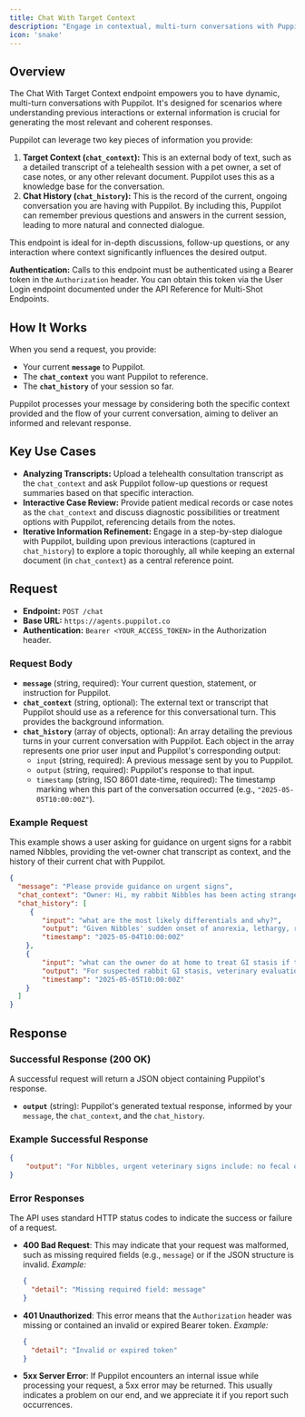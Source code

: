 ```yaml
---
title: Chat With Target Context
description: "Engage in contextual, multi-turn conversations with Puppilot, leveraging existing chat transcripts and conversation history."
icon: 'snake'
---
```


## Overview

The Chat With Target Context endpoint empowers you to have dynamic, multi-turn conversations with Puppilot. It's designed for scenarios where understanding previous interactions or external information is crucial for generating the most relevant and coherent responses.

Puppilot can leverage two key pieces of information you provide:

1.  **Target Context (`chat_context`):** This is an external body of text, such as a detailed transcript of a telehealth session with a pet owner, a set of case notes, or any other relevant document. Puppilot uses this as a knowledge base for the conversation.
2.  **Chat History (`chat_history`):** This is the record of the current, ongoing conversation you are having with Puppilot. By including this, Puppilot can remember previous questions and answers in the current session, leading to more natural and connected dialogue.

This endpoint is ideal for in-depth discussions, follow-up questions, or any interaction where context significantly influences the desired output. 

**Authentication:** Calls to this endpoint must be authenticated using a Bearer token in the `Authorization` header. You can obtain this token via the User Login endpoint documented under the API Reference for Multi-Shot Endpoints.

## How It Works

When you send a request, you provide:
-   Your current **`message`** to Puppilot.
-   The **`chat_context`** you want Puppilot to reference.
-   The **`chat_history`** of your session so far.

Puppilot processes your message by considering both the specific context provided and the flow of your current conversation, aiming to deliver an informed and relevant response.

## Key Use Cases

-   **Analyzing Transcripts:** Upload a telehealth consultation transcript as the `chat_context` and ask Puppilot follow-up questions or request summaries based on that specific interaction.
-   **Interactive Case Review:** Provide patient medical records or case notes as the `chat_context` and discuss diagnostic possibilities or treatment options with Puppilot, referencing details from the notes.
-   **Iterative Information Refinement:** Engage in a step-by-step dialogue with Puppilot, building upon previous interactions (captured in `chat_history`) to explore a topic thoroughly, all while keeping an external document (in `chat_context`) as a central reference point.

## Request

-   **Endpoint:** `POST /chat`
-   **Base URL:** `https://agents.puppilot.co`
-   **Authentication:** `Bearer <YOUR_ACCESS_TOKEN>` in the Authorization header.

### Request Body

-   **`message`** (string, required): Your current question, statement, or instruction for Puppilot.
-   **`chat_context`** (string, optional): The external text or transcript that Puppilot should use as a reference for this conversational turn. This provides the background information.
-   **`chat_history`** (array of objects, optional): An array detailing the previous turns in your current conversation with Puppilot. Each object in the array represents one prior user input and Puppilot's corresponding output:
    -   `input` (string, required): A previous message sent by you to Puppilot.
    -   `output` (string, required): Puppilot's response to that input.
    -   `timestamp` (string, ISO 8601 date-time, required): The timestamp marking when this part of the conversation occurred (e.g., `"2025-05-05T10:00:00Z"`).

### Example Request

This example shows a user asking for guidance on urgent signs for a rabbit named Nibbles, providing the vet-owner chat transcript as context, and the history of their current chat with Puppilot.

```json
{
  "message": "Please provide guidance on urgent signs",
  "chat_context": "Owner: Hi, my rabbit Nibbles has been acting strangely—she's not eating her hay and just sits in the corner of her cage. Vet: I'm sorry to hear that—how long has she been like this? Owner: Since yesterday afternoon. She usually runs to me when I open the cage but now she just stays still. Vet: Has she passed any stool or urine in the last 24 hours? Owner: Very little stool, and it looks smaller than usual. I haven't noticed any urine. Vet: Any signs of drooling, teeth grinding, or discomfort when you touch her belly? Owner: She did grind her teeth a little last night and flinched when I tried to pick her up. Vet: Has her diet changed recently, or could she have chewed on anything unusual? Owner: No diet changes, but she might have nibbled a bit of cardboard from her play area. Vet: Is she usually free-roaming, or has she had any recent stress—like a loud noise or new pet? Owner: She's free-roaming in the afternoons, and my nephew was over a couple days ago—he was a bit loud. Vet: How old is Nibbles and has she had any history of dental or digestive issues? Owner: She's 3 and has never had any problems until now. Vet: Thank you, that's very helpful.",
  "chat_history": [
     {
        "input": "what are the most likely differentials and why?",
        "output": "Given Nibbles' sudden onset of anorexia, lethargy, reduced and smaller fecal output, possible anuria, and signs of discomfort such as teeth grinding and flinching, the most likely differential diagnoses include:\n\n1. **Gastrointestinal (GI) Stasis / Ileus**\n   - **Reasoning:** GI stasis is common in rabbits and often presents with anorexia, reduced fecal output, lethargy, and abdominal discomfort. Stress (such as the recent loud visit) and decreased food intake can precipitate this condition. The small, reduced fecal pellets and decreased urine production may reflect decreased GI motility and systemic effects.\n   - **Supporting signs:** Anorexia, lethargy, reduced fecal output, teeth grinding (a pain indicator), hiding behavior.\n   - **Diagnostics:** Physical exam focusing on abdominal palpation for gut motility and distension, abdominal radiographs to assess gas patterns and obstruction, and possibly ultrasound if available.\n   - **Differentiation:** GI obstruction would typically show more severe abdominal distension and possibly more severe pain; dental disease may cause anorexia but usually has more localized oral signs.\n\n2. **Dental Disease / Dental Pain**\n   - **Reasoning:** Dental problems are a common cause of anorexia and pain in rabbits. Although no prior dental issues were reported, rabbits can develop dental overgrowth or malocclusion that leads to pain, reduced food intake, and secondary GI stasis.\n   - **Supporting signs:** Teeth grinding (indicative of pain), flinching on handling, anorexia.\n   - **Diagnostics:** Oral examination under sedation or anesthesia, skull radiographs to assess tooth roots and alignment.\n   - **Differentiation:** Dental disease may be differentiated from primary GI stasis by the presence of oral lesions, malocclusion, or overgrown teeth.\n\n3. **Urinary Tract Obstruction or Disease**\n   - **Reasoning:** The possible absence of urine production raises concern for urinary tract issues such as obstruction or infection, which can cause discomfort and systemic illness.\n   - **Supporting signs:** Possible anuria, discomfort, lethargy.\n   - **Diagnostics:** Urinalysis, abdominal ultrasound to assess bladder and kidneys, palpation for bladder distension.\n   - **Differentiation:** Urinary disease may be differentiated by palpation of a distended bladder or abnormal urinalysis findings.\n\n4. **Pain or Stress-Related Behavioral Changes**\n   - **Reasoning:** The recent environmental stressor (loud visit) could contribute to stress-induced anorexia and hiding behavior, which can exacerbate GI stasis.\n   - **Supporting signs:** Hiding, lethargy.\n   - **Diagnostics:** Clinical history and exclusion of other causes.\n\n5. **Toxicity or Foreign Body Ingestion**\n   - **Reasoning:** Chewing on cardboard may introduce foreign material or toxins, potentially causing GI upset or obstruction.\n   - **Supporting signs:** Sudden anorexia, discomfort.\n   - **Diagnostics:** Abdominal imaging to detect foreign bodies.\n\n**Summary and Next Steps:**\n- The most likely primary diagnosis is GI stasis, possibly secondary to pain from dental disease or stress.\n- Immediate diagnostics should include thorough physical and oral examination, abdominal palpation, and radiographs.\n- Supportive care with fluid therapy, analgesia, and assisted feeding may be necessary.\n- Differentiation between GI stasis and dental disease is critical, as dental disease requires specific treatment.\n- Urinary issues should be ruled out given the possible anuria.\n\nPrompt veterinary evaluation is essential to confirm diagnosis and initiate appropriate treatment.",
        "timestamp": "2025-05-04T10:00:00Z"
    },
    {
        "input": "what can the owner do at home to treat GI stasis if they cannot get the rabbit to the vet",
        "output": "For suspected rabbit GI stasis, veterinary evaluation is critical due to severity. If vet care isn't immediately available, owners can: 1) Offer fresh water frequently; syringe-feed if needed. 2) Provide high-fiber foods like leafy greens and unlimited hay; avoid low-fiber pellets/treats. 3) Syringe-feed critical care formula if not eating. 4) Keep environment calm to reduce stress. 5) Watch for pain signs (teeth grinding, flinching); give analgesics only if vet-approved. 6) Avoid meds without vet guidance. These are supportive, not definitive; prompt vet care is essential.",
        "timestamp": "2025-05-05T10:00:00Z"
    }
  ]
}
```

## Response

### Successful Response (200 OK)

A successful request will return a JSON object containing Puppilot's response.

-   **`output`** (string): Puppilot's generated textual response, informed by your `message`, the `chat_context`, and the `chat_history`.

### Example Successful Response

```json
{
    "output": "For Nibbles, urgent veterinary signs include: no fecal output or very small, dry pellets >24 hrs; no urination or urinary obstruction signs; severe lethargy/unresponsiveness; worsening anorexia despite care; severe pain (teeth grinding, vocalizing, flinching); abdominal bloating; labored/rapid breathing; collapse or inability to stand. Immediate vet care is critical to prevent serious complications."
}
```

### Error Responses

The API uses standard HTTP status codes to indicate the success or failure of a request.

-   **400 Bad Request**: This may indicate that your request was malformed, such as missing required fields (e.g., `message`) or if the JSON structure is invalid.
    *Example:*
    ```json
    {
      "detail": "Missing required field: message"
    }
    ```
-   **401 Unauthorized**: This error means that the `Authorization` header was missing or contained an invalid or expired Bearer token.
    *Example:*
    ```json
    {
      "detail": "Invalid or expired token"
    }
    ```
-   **5xx Server Error**: If Puppilot encounters an internal issue while processing your request, a 5xx error may be returned. This usually indicates a problem on our end, and we appreciate it if you report such occurrences.